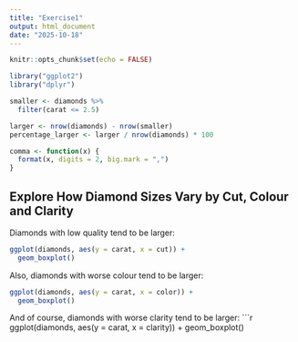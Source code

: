 ```yaml
---
title: "Exercise1"
output: html_document
date: "2025-10-18"
---
```


```r
knitr::opts_chunk$set(echo = FALSE)
```

```r
library("ggplot2")
library("dplyr")
```

```r
smaller <- diamonds %>% 
  filter(carat <= 2.5)
```

```r
larger <- nrow(diamonds) - nrow(smaller)
percentage_larger <- larger / nrow(diamonds) * 100

comma <- function(x) {
  format(x, digits = 2, big.mark = ",")
}
```

## Explore How Diamond Sizes Vary by Cut, Colour and Clarity

Diamonds with low quality tend to be larger:
```r
ggplot(diamonds, aes(y = carat, x = cut)) +
  geom_boxplot()
```

Also, diamonds with worse colour tend to be larger:
```r
ggplot(diamonds, aes(y = carat, x = color)) +
  geom_boxplot()
```

And of course, diamonds with worse clarity tend to be larger:
```r
ggplot(diamonds, aes(y = carat, x = clarity)) +
  geom_boxplot()